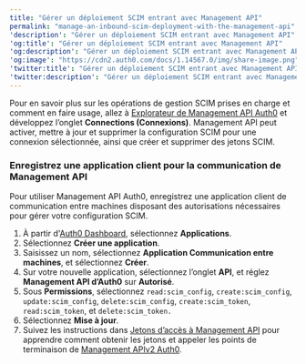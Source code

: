 ```yaml
---
title: "Gérer un déploiement SCIM entrant avec Management API"
permalink: "manage-an-inbound-scim-deployment-with-the-management-api"
'description': "Gérer un déploiement SCIM entrant avec Management API"
'og:title': "Gérer un déploiement SCIM entrant avec Management API"
'og:description': "Gérer un déploiement SCIM entrant avec Management API"
'og:image': "https://cdn2.auth0.com/docs/1.14567.0/img/share-image.png"
'twitter:title': "Gérer un déploiement SCIM entrant avec Management API"
'twitter:description': "Gérer un déploiement SCIM entrant avec Management API"
---
```


Pour en savoir plus sur les opérations de gestion SCIM prises en charge et comment en faire usage, allez à [Explorateur de Management API Auth0](https://auth0.com/docs/api/management/v2) et développez l’onglet **Connections (Connexions)**. <Tooltip href="/docs/docs/fr-ca/glossary?term=management-api" tip="Management API
Un produit permettant aux clients d’effectuer des tâches administratives." cta="Voir le glossaire">Management API</Tooltip> peut activer, mettre à jour et supprimer la configuration SCIM pour une connexion sélectionnée, ainsi que créer et supprimer des jetons SCIM.

### Enregistrez une application client pour la communication de Management API

Pour utiliser Management API Auth0, enregistrez une application client de communication entre machines disposant des autorisations nécessaires pour gérer votre configuration SCIM.

1. À partir d'[Auth0 Dashboard](https://manage.auth0.com/#/), sélectionnez **Applications**.
2. Sélectionnez **Créer une application**.
3. Saisissez un nom, sélectionnez **Application Communication entre machines**, et sélectionnez **Créer**.
4. Sur votre nouvelle application, sélectionnez l’onglet **API**, et réglez **Management API d’Auth0** sur **Autorisé**.
5. Sous **Permissions**, sélectionnez `read:scim_config`, `create:scim_config`, `update:scim_config`, `delete:scim_config`, `create:scim_token`, `read:scim_token`, et `delete:scim_token.`
6. Sélectionnez **Mise à jour**.
7. Suivez les instructions dans [Jetons d’accès à Management API](/docs/docs/fr-ca/secure/tokens/access-tokens/management-api-access-tokens) pour apprendre comment obtenir les jetons et appeler les points de terminaison de [Management APIv2 Auth0](https://auth0.com/docs/api/management/v2/connections/post-scim-configuration).